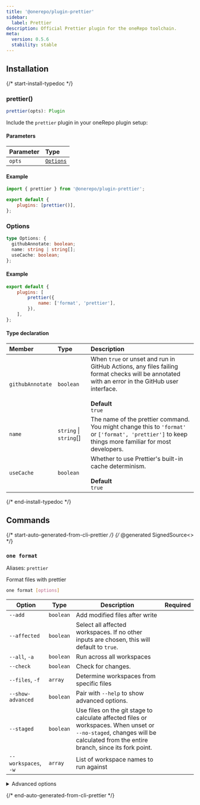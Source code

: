```yaml
---
title: '@onerepo/plugin-prettier'
sidebar:
  label: Prettier
description: Official Prettier plugin for the oneRepo toolchain.
meta:
  version: 0.5.6
  stability: stable
---
```



## Installation

<NpmToYarn script="npm install --save-dev @onerepo/plugin-prettier" />

{/* start-install-typedoc */}

### prettier()

```ts
prettier(opts): Plugin
```

Include the `prettier` plugin in your oneRepo plugin setup:

#### Parameters

| Parameter | Type                  |
| :-------- | :-------------------- |
| `opts`    | [`Options`](#options) |

#### Example

```js title="onerepo.config.ts" {1,4}
import { prettier } from '@onerepo/plugin-prettier';

export default {
	plugins: [prettier()],
};
```

### Options

```ts
type Options: {
  githubAnnotate: boolean;
  name: string | string[];
  useCache: boolean;
};
```

#### Example

```js title="onerepo.config.js"
export default {
	plugins: [
		prettier({
			name: ['format', 'prettier'],
		}),
	],
};
```

#### Type declaration

| Member           | Type                   | Description                                                                                                                                                                      |
| :--------------- | :--------------------- | :------------------------------------------------------------------------------------------------------------------------------------------------------------------------------- |
| `githubAnnotate` | `boolean`              | When `true` or unset and run in GitHub Actions, any files failing format checks will be annotated with an error in the GitHub user interface.<br /><br />**Default**<br />`true` |
| `name`           | `string` \| `string`[] | The name of the prettier command. You might change this to `'format'` or `['format', 'prettier']` to keep things more familiar for most developers.                              |
| `useCache`       | `boolean`              | Whether to use Prettier's built-in cache determinism.<br /><br />**Default**<br />`true`                                                                                         |

{/* end-install-typedoc */}

## Commands

{/* start-auto-generated-from-cli-prettier */}
{/* @generated SignedSource<<dcc8c88fa6440eaa886f4bea6476b749>> */}

### `one format`

Aliases: `prettier`

Format files with prettier

```sh
one format [options]
```

| Option               | Type      | Description                                                                                                                                                                 | Required |
| -------------------- | --------- | --------------------------------------------------------------------------------------------------------------------------------------------------------------------------- | -------- |
| `--add`              | `boolean` | Add modified files after write                                                                                                                                              |          |
| `--affected`         | `boolean` | Select all affected workspaces. If no other inputs are chosen, this will default to `true`.                                                                                 |          |
| `--all`, `-a`        | `boolean` | Run across all workspaces                                                                                                                                                   |          |
| `--check`            | `boolean` | Check for changes.                                                                                                                                                          |          |
| `--files`, `-f`      | `array`   | Determine workspaces from specific files                                                                                                                                    |          |
| `--show-advanced`    | `boolean` | Pair with `--help` to show advanced options.                                                                                                                                |          |
| `--staged`           | `boolean` | Use files on the git stage to calculate affected files or workspaces. When unset or `--no-staged`, changes will be calculated from the entire branch, since its fork point. |          |
| `--workspaces`, `-w` | `array`   | List of workspace names to run against                                                                                                                                      |          |

<details>

<summary>Advanced options</summary>

| Option              | Type                       | Description                                                                        | Required |
| ------------------- | -------------------------- | ---------------------------------------------------------------------------------- | -------- |
| `--cache`           | `boolean`, default: `true` | Use Prettier’s built-in cache to determin whether files need formatting or not.    |          |
| `--from-ref`        | `string`                   | Git ref to start looking for affected files or workspaces                          |          |
| `--github-annotate` | `boolean`, default: `true` | Annotate files in GitHub with errors when failing format checks in GitHub Actions. |          |
| `--through-ref`     | `string`                   | Git ref to start looking for affected files or workspaces                          |          |

</details>

{/* end-auto-generated-from-cli-prettier */}

